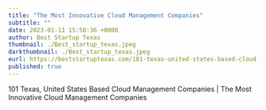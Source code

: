 ```yaml
---
title: "The Most Innovative Cloud Management Companies"
subtitle: ""
date: 2023-01-11 15:58:36 +0000
author: Best Startup Texas
thumbnail: ./Best_startup_texas.jpeg
darkthumbnail: ./Best_startup_texas.jpeg
eurl: https://beststartuptexas.com/101-texas-united-states-based-cloud-management-companies-the-most-innovative-cloud-management-companies/
published: true
---
```



<NewsWrapper>

<div className="test">

101 Texas, United States Based Cloud Management Companies | The Most Innovative Cloud Management Companies

</div>

</NewsWrapper>
